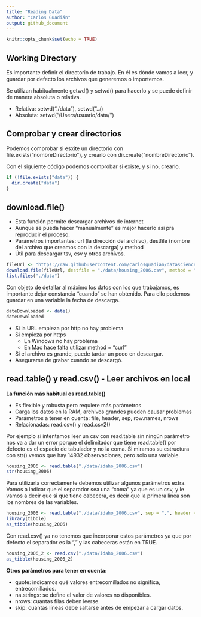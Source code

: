 ```yaml
---
title: "Reading Data"
author: "Carlos Guadián"
output: github_document
---
```


```r
knitr::opts_chunk$set(echo = TRUE)
```

## Working Directory
Es importante definir el directorio de trabajo. En él es dónde vamos a leer, y guardar por defecto los archivos que generemos o importemos.

Se utilizan habitualmente getwd() y setwd() para hacerlo y se puede definir de manera absoluta o relativa.

- Relativa: setwd("./data"), setwd("../)
- Absoluta: setwd("/Users/usuario/data/")

## Comprobar y crear directorios
Podemos comprobar si esxite un directorio con file.exists("nombreDirectorio"), y crearlo con dir.create("nombreDirectorio").

Con el siguiente código podemos comprobar si existe, y si no, crearlo.
```r
if (!file.exists("data")) {
  dir.create("data")
}
```

## download.file()

- Esta función permite descargar archivos de internet
- Aunque se pueda hacer "manualmente" es mejor hacerlo así pra reproducir el proceso.
- Parámetros importantes: url (la dirección del archivo), destfile (nombre del archivo que creamos con la descarga) y method
- Útil para descargar tsv, csv y otros archivos.
```r
fileUrl <- "https://raw.githubusercontent.com/carlosguadian/datasciencecoursera/master/02_Getting_Cleaning_Data/Week_1/housing_2006.csv"
download.file(fileUrl, destfile = "./data/housing_2006.csv", method = "curl") # El método es "curl" porque la URL es https, si no, no funcionaría.
list.files("./data")
```

Con objeto de detallar al máximo los datos con los que trabajamos, es importante dejar constancia "cuando" se han obtenido. Para ello podemos guardar en una variable la fecha de descarga.
```r
dateDownloaded <- date()
dateDownloaded
```

- Si la URL empieza por http no hay problema
- Si empieza por https
  - En Windows no hay problema
  - En Mac hace falta utilizar method = "curl"
- Si el archivo es grande, puede tardar un poco en descargar.
- Asegurarse de grabar cuando se descargó.

## read.table() y read.csv() - Leer archivos en local
**La función más habitual es read.table()**

- Es flexible y robusta pero requiere más parámetros
- Carga los datos en la RAM, archivos grandes pueden causar problemas
- Parámetros a tener en cuenta: file, header, sep, row.names, nrows
- Relacionadas: read.csv() y read.csv2()

Por ejemplo si intentamos leer un csv con read.table sin ningún parámetro nos va a dar un error porque el delimitador que tiene read.table() por defecto es el espacio de tabulador y no la coma. Si miramos su estructura con str() vemos que hay 14932 observaciones, pero solo una variable.
```r
housing_2006 <- read.table("./data/idaho_2006.csv")
str(housing_2006)
```

Para utilizarla correctamente debemos utilizar algunos parámetros extra. Vamos a indicar que el separador sea una "coma" ya que es un csv, y le vamos a decir que si que tiene cabecera, es decir que la primera línea son los nombres de las variables.
```r
housing_2006 <- read.table("./data/idaho_2006.csv", sep = ",", header = TRUE)
library(tibble)
as_tibble(housing_2006)
```

Con read.csv() ya no tenemos que incorporar estos parámetros ya que por defecto el separador es la "," y las cabeceras están en TRUE.
```r
housing_2006_2 <- read.csv("./data/idaho_2006.csv")
as_tibble(housing_2006_2)
```

**Otros parámetros para tener en cuenta:**

- quote: indicamos qué valores entrecomillados no significa, entrecomillados.
- na.strings: se define el valor de valores no disponibles.
- nrows: cuantas filas deben leerse.
- skip: cuantas líneas debe saltarse antes de empezar a cargar datos.

